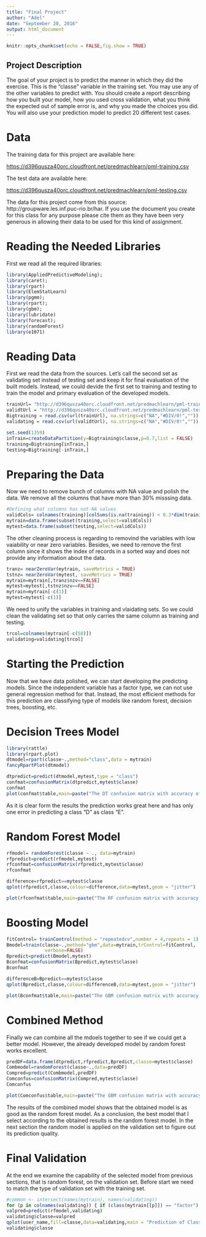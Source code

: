 ```yaml
---
title: "Final Project"
author: "Adel"
date: "September 20, 2016"
output: html_document
---
```


```r
knitr::opts_chunk$set(echo = FALSE,fig.show = TRUE)
```

## Project Description
The goal of your project is to predict the manner in which they did the exercise. This is the "classe" variable in the training set. You may use any of the other variables to predict with. You should create a report describing how you built your model, how you used cross validation, what you think the expected out of sample error is, and why you made the choices you did. You will also use your prediction model to predict 20 different test cases.


# Data
The training data for this project are available here:

<https://d396qusza40orc.cloudfront.net/predmachlearn/pml-training.csv>

The test data are available here:

<https://d396qusza40orc.cloudfront.net/predmachlearn/pml-testing.csv>

The data for this project come from this source: http://groupware.les.inf.puc-rio.br/har. If you use the document you create for this class for any purpose please cite them as they have been very generous in allowing their data to be used for this kind of assignment.


# Reading the Needed Libraries
First we read all the required libraries:
```r
library(AppliedPredictiveModeling);
library(caret);
library(rpart)
library(ElemStatLearn)
library(pgmm);
library(rpart);
library(gbm);
library(lubridate)
library(forecast);
library(randomForest)
library(e1071)
```

# Reading Data
First we read the data from the sources. Let's call the second set as validating set instead of testing set and keep it for final evaluation of the built models. Instead, we could devide the first set to training and testing to train the model and primary evaluation of the developed models.
```r
trainUrl= "http://d396qusza40orc.cloudfront.net/predmachlearn/pml-training.csv"
validtUrl = "http://d396qusza40orc.cloudfront.net/predmachlearn/pml-testing.csv"
Bigtraining = read.csv(url(trainUrl), na.strings=c("NA","#DIV/0!",""))
validating = read.csv(url(validtUrl), na.strings=c("NA","#DIV/0!",""))

set.seed(1359)
inTrain=createDataPartition(y=Bigtraining$classe,p=0.7,list = FALSE)
training=Bigtraining[inTrain,]
testing=Bigtraining[-inTrain,]
```

# Preparing the Data
Now we need to remove bunch of columns with NA value and polish the data. We remove all the columns that have more than 30% misssing data.

```r
#Defining what columns has not-NA values
validCols= colnames(training)[colSums(is.na(training)) < 0.3*dim(training)[1]]
mytrain=data.frame(subset(training,select=validCols))
mytest=data.frame(subset(testing,select=validCols))
```

The other cleaning process is regarding to removind the variables with low vaiability or near zero variables. Besides, we need to remove the first column since it shows the index of records in a sorted way and does not provide any information about the data.
```r
tranz= nearZeroVar(mytrain, saveMetrics = TRUE)
tstnz= nearZeroVar(mytest, saveMetrics = TRUE)
mytrain=mytrain[,tranz$nzv==FALSE]
mytest=mytest[,tstnz$nzv==FALSE]
mytrain=mytrain[-c(1)]
mytest=mytest[-c(1)]
```

We need to unify the variables in training and vlaidating sets. So we could clean the validating set so that only carries the same column as training and testing. 

```r
trcol=colnames(mytrain[-c(58)])
validating=validating[trcol]
```

# Starting the Prediction
Now that we have data polished, we can start developing the predicting models. Since the independent variable has a factor type, we can not use general regression method for that. Instead, the most efficient methods for this prediction are classifying type of models like random forest, decision trees, boosting, etc.

# Decision Trees Model
```r
library(rattle)
library(rpart.plot)
dtmodel=rpart(classe~.,method="class",data = mytrain)
fancyRpartPlot(dtmodel)

dtpredict=predict(dtmodel,mytest,type = "class")
confmat=confusionMatrix(dtpredict,mytest$classe)
confmat
plot(confmat$table,main=paste("The DT confusion matrix with accuracy of",round(confmat$overall["Accuracy"],4)))
```

As it is clear form the results the prediction works great here and has only one error in predicting a class "D" as class "E".

# Random Forest Model

```r
rfmodel= randomForest(classe ~ ., data=mytrain)
rfpredict=predict(rfmodel,mytest)
rfconfmat=confusionMatrix(rfpredict,mytest$classe)
rfconfmat

difference=rfpredict==mytest$classe
qplot(rfpredict,classe,colour=difference,data=mytest,geom = "jitter")

plot(rfconfmat$table,main=paste("The RF confusion matrix with accuracy of",round(rfconfmat$overall["Accuracy"],4)))
```

# Boosting Model
```r
fitControl= trainControl(method = "repeatedcv",number = 4,repeats = 1)
Bmodel=train(classe~.,method="gbm",data=mytrain,trControl=fitControl,
              verbose=FALSE)
Bpredict=predict(Bmodel,mytest)
Bconfmat=confusionMatrix(Bpredict,mytest$classe)
Bconfmat

differenceB=Bpredict==mytest$classe
qplot(Bpredict,classe,colour=differenceB,data=mytest,geom = "jitter")

plot(Bconfmat$table,main=paste("The GBM confusion matrix with accuracy of",round(Bconfmat$overall["Accuracy"],4)))
```

# Combined Method
Finally we can combine all the mdoels together to see if we could get a better model. However, the already developed model by random forest works excellent.
```r
predDF=data.frame(dtpredict,rfpredict,Bpredict,classe=mytest$classe)
Combmodel=randomForest(classe~.,data=predDF)
Compred=predict(Combmodel,predDF)
Comconfus=confusionMatrix(Compred,mytest$classe)
Comconfus

plot(Comconfus$table,main=paste("The GBM confusion matrix with accuracy of",round(Comconfus$overall["Accuracy"],4)))
```

The results of the combined model shows that the obtained model is as good as the random forest model.
As a conclusion, the best model that I select according to the obtained results is the random forest model. In the next section the random model is applied on the validation set to figure out its prediction quality.

# Final Validation

At the end we examine the capability of the selected model from previous sections, that is random forest, on the validation set.
Before start we need to match the type of validation set with the training set.

```r
#common <- intersect(names(mytrain), names(validating))
for (p in colnames(validating)) { if (class(mytrain[[p]]) == "factor") { levels(validating[[p]]) <- levels(mytrain[[p]]) } } 
valpred=predict(rfmodel,validating)
validating$classe=valpred
qplot(user_name,fill=classe,data=validating,main = "Prediction of Class for each indidvidual")
validating$classe
```


